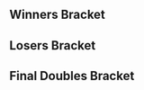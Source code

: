 {{DISPLAYTITLE:Dash Dancers Dawn: Doubles Bracket}}{{SetGame|melee}}
{{tabs static
|name1=Overview
|link1=Dash Dancers Dawn
|name2=Singles Pools
|link2=Dash Dancers Dawn/Singles Pools
|name3=Singles Bracket
|link3=Dash Dancers Dawn/Singles Bracket
|name4=Doubles Bracket
|link4=Dash Dancers Dawn/Doubles Bracket
|This=4
}}
==Winners Bracket==
{{64DEDoublesWBracketA
<!-- ROUND 1 -->
|r1m1t1p1=Trif |r1m1t1p1flag=es
|r1m1t1p2=Overtriforce |r1m1t1p2flag=es |r1m1t1score={{win}}
|r1m1t2p1=Bye |r1m1t2p1flag=
|r1m1t2p2=Bye |r1m1t2p2flag= |r1m1t2score=
|r1m1win=1

|r1m2t1p1=dima |r1m2t1p1flag=de
|r1m2t1p2=EmptyM |r1m2t1p2flag=de |r1m2t1score=1
|r1m2t2p1=Konmu |r1m2t2p1flag=de
|r1m2t2p2=TreebornFrog |r1m2t2p2flag=de |r1m2t2score=2
|r1m2win=2

|r1m3t1p1=Rikzz |r1m3t1p1flag=de
|r1m3t1p2=Con_Fuzius |r1m3t1p2flag=de |r1m3t1score={{win}}
|r1m3t2p1=Bye |r1m3t2p1flag=
|r1m3t2p2=Bye |r1m3t2p2flag= |r1m3t2score=
|r1m3win=1

|r1m4t1p1=Flippy |r1m4t1p1flag=nl
|r1m4t1p2=Luxus |r1m4t1p2flag=nl |r1m4t1score={{win}}
|r1m4t2p1=Bye |r1m4t2p1flag=
|r1m4t2p2=Bye |r1m4t2p2flag= |r1m4t2score=
|r1m4win=1

|r1m5t1p1=Momspaghetti |r1m5t1p1flag=be
|r1m5t1p2=Feradit |r1m5t1p2flag=be |r1m5t1score={{win}}
|r1m5t2p1=Bye |r1m5t2p1flag=
|r1m5t2p2=Bye |r1m5t2p2flag= |r1m5t2score=
|r1m5win=1

|r1m6t1p1=Gombat |r1m6t1p1flag=de
|r1m6t1p2=Deconimus |r1m6t1p2flag=de |r1m6t1score=2
|r1m6t2p1=Hmmmpf |r1m6t2p1flag=de
|r1m6t2p2=Popret |r1m6t2p2flag=us |r1m6t2score=0
|r1m6win=1

|r1m7t1p1=Nicki |r1m7t1p1flag=de
|r1m7t1p2=Meruem |r1m7t1p2flag=de |r1m7t1score={{win}}
|r1m7t2p1=Bye |r1m7t2p1flag=
|r1m7t2p2=Bye |r1m7t2p2flag= |r1m7t2score=
|r1m7win=1

|r1m8t1p1=Yem |r1m8t1p1flag=de
|r1m8t1p2=Verso |r1m8t1p2flag=de |r1m8t1score=0
|r1m8t2p1=Supergoomba |r1m8t2p1flag=nl
|r1m8t2p2=Atlas |r1m8t2p2flag=nl |r1m8t2score=2
|r1m8win=2

|r1m9t1p1=Chrollo |r1m9t1p1flag=nl
|r1m9t1p2=Avalancer |r1m9t1p2flag=nl |r1m9t1score={{win}}
|r1m9t2p1=Bye |r1m9t2p1flag=
|r1m9t2p2=Bye |r1m9t2p2flag= |r1m9t2score=
|r1m9win=1

|r1m10t1p1=Eetu |r1m10t1p1flag=fi
|r1m10t1p2=mXW |r1m10t1p2flag=de |r1m10t1score=2
|r1m10t2p1=EndOfStory |r1m10t2p1flag=de
|r1m10t2p2=Gappy |r1m10t2p2flag=de |r1m10t2score=1
|r1m10win=1

|r1m11t1p1=Sneddy |r1m11t1p1flag=de
|r1m11t1p2=koukin |r1m11t1p2flag=de |r1m11t1score={{win}}
|r1m11t2p1=Bye |r1m11t2p1flag=
|r1m11t2p2=Bye |r1m11t2p2flag= |r1m11t2score=
|r1m11win=1

|r1m12t1p1=C3CIL |r1m12t1p1flag=de
|r1m12t1p2=Meisterjäger77 |r1m12t1p2flag=de |r1m12t1score={{win}}
|r1m12t2p1=Bye |r1m12t2p1flag=
|r1m12t2p2=Bye |r1m12t2p2flag= |r1m12t2score=
|r1m12win=1

|r1m13t1p1=Kellner |r1m13t1p1flag=de
|r1m13t1p2=FrozenLight1337 |r1m13t1p2flag=de |r1m13t1score={{win}}
|r1m13t2p1=Bye |r1m13t2p1flag=
|r1m13t2p2=Bye |r1m13t2p2flag= |r1m13t2score=
|r1m13win=1

|r1m14t1p1=Holi |r1m14t1p1flag=nl
|r1m14t1p2=Enemis |r1m14t1p2flag=nl |r1m14t1score=2
|r1m14t2p1=f@ |r1m14t2p1flag=de
|r1m14t2p2=Skailler |r1m14t2p2flag=de |r1m14t2score=0
|r1m14win=1

|r1m15t1p1=Fout NL |r1m15t1p1flag=nl
|r1m15t1p2=Shengo |r1m15t1p2flag=nl |r1m15t1score={{win}}
|r1m15t2p1=Bye |r1m15t2p1flag=
|r1m15t2p2=Bye |r1m15t2p2flag= |r1m15t2score=
|r1m15win=1

|r1m16t1p1=Hrsnhunter |r1m16t1p1flag=de
|r1m16t1p2=xPhil |r1m16t1p2flag=de |r1m16t1score={{win}}
|r1m16t2p1=Bye |r1m16t2p1flag=
|r1m16t2p2=Bye |r1m16t2p2flag= |r1m16t2score=
|r1m16win=1

|r1m17t1p1=reaper |r1m17t1p1flag=de
|r1m17t1p2=Professor Pro |r1m17t1p2flag=gb |r1m17t1score={{win}}
|r1m17t2p1=Bye |r1m17t2p1flag=
|r1m17t2p2=Bye |r1m17t2p2flag= |r1m17t2score=
|r1m17win=1

|r1m18t1p1=Trichta |r1m18t1p1flag=de
|r1m18t1p2=SaylE |r1m18t1p2flag=de |r1m18t1score=2
|r1m18t2p1=Alexander |r1m18t2p1flag=be
|r1m18t2p2=DESTROYER OF WORLDS |r1m18t2p2flag=be |r1m18t2score=0
|r1m18win=1

|r1m19t1p1=Chavacano |r1m19t1p1flag=mx
|r1m19t1p2=Supercat Meow |r1m19t1p2flag=de |r1m19t1score={{win}}
|r1m19t2p1=Bye |r1m19t2p1flag=
|r1m19t2p2=Bye |r1m19t2p2flag= |r1m19t2score=
|r1m19win=1

|r1m20t1p1=Dunch |r1m20t1p1flag=de
|r1m20t1p2=CheAkiwara |r1m20t1p2flag=de |r1m20t1score={{win}}
|r1m20t2p1=Bye |r1m20t2p1flag=
|r1m20t2p2=Bye |r1m20t2p2flag= |r1m20t2score=
|r1m20win=1

|r1m21t1p1=SchlimmShady |r1m21t1p1flag=de
|r1m21t1p2=DaLung |r1m21t1p2flag=de |r1m21t1score={{win}}
|r1m21t2p1=Bye |r1m21t2p1flag=
|r1m21t2p2=Bye |r1m21t2p2flag= |r1m21t2score=
|r1m21win=1

|r1m22t1p1=Bomba Luigi |r1m22t1p1flag=de
|r1m22t1p2=greenTea |r1m22t1p2flag=de |r1m22t1score=2
|r1m22t2p1=Demon |r1m22t2p1flag=de
|r1m22t2p2=indica |r1m22t2p2flag=de |r1m22t2score=0
|r1m22win=1

|r1m23t1p1=AliDeluxe |r1m23t1p1flag=de
|r1m23t1p2=Huen Salvador |r1m23t1p2flag=de |r1m23t1score={{win}}
|r1m23t2p1=Bye |r1m23t2p1flag=
|r1m23t2p2=Bye |r1m23t2p2flag= |r1m23t2score=
|r1m23win=1

|r1m24t1p1=NVZ |r1m24t1p1flag=nl
|r1m24t1p2=Alex Bailey |r1m24t1p2flag=nl |r1m24t1score=2
|r1m24t2p1=ipi |r1m24t2p1flag=de
|r1m24t2p2=Liqua |r1m24t2p2flag=de |r1m24t2score=1
|r1m24win=1

|r1m25t1p1=Blaze |r1m25t1p1flag=de
|r1m25t1p2=Däumling |r1m25t1p2flag=de |r1m25t1score={{win}}
|r1m25t2p1=Bye |r1m25t2p1flag=
|r1m25t2p2=Bye |r1m25t2p2flag= |r1m25t2score=
|r1m25win=1

|r1m26t1p1=DoomMasterofDoom |r1m26t1p1flag=de
|r1m26t1p2=Kitten |r1m26t1p2flag=de |r1m26t1score=2
|r1m26t2p1=ZeroFrames |r1m26t2p1flag=de
|r1m26t2p2=Qgeler |r1m26t2p2flag= |r1m26t2score=0
|r1m26win=1

|r1m27t1p1=Kaese |r1m27t1p1flag=de
|r1m27t1p2=Klabautermann |r1m27t1p2flag=de |r1m27t1score={{win}}
|r1m27t2p1=Bye |r1m27t2p1flag=
|r1m27t2p2=Bye |r1m27t2p2flag= |r1m27t2score=
|r1m27win=1

|r1m28t1p1=Klostein39 |r1m28t1p1flag=de
|r1m28t1p2=GcB |r1m28t1p2flag=de |r1m28t1score={{win}}
|r1m28t2p1=Bye |r1m28t2p1flag=
|r1m28t2p2=Bye |r1m28t2p2flag= |r1m28t2score=
|r1m28win=1

|r1m29t1p1=Jim Morrison |r1m29t1p1flag=nl
|r1m29t1p2=KasparV |r1m29t1p2flag=nl |r1m29t1score={{win}}
|r1m29t2p1=Bye |r1m29t2p1flag=
|r1m29t2p2=Bye |r1m29t2p2flag= |r1m29t2score=
|r1m29win=1

|r1m30t1p1=c0rN |r1m30t1p1flag=de
|r1m30t1p2=NotYourBoy |r1m30t1p2flag=de |r1m30t1score=1
|r1m30t2p1=Män |r1m30t2p1flag=de
|r1m30t2p2=Kurtilein |r1m30t2p2flag=de |r1m30t2score=2
|r1m30win=2

|r1m31t1p1=FeX |r1m31t1p1flag=de
|r1m31t1p2=phL |r1m31t1p2flag=de |r1m31t1score={{win}}
|r1m31t2p1=Bye |r1m31t2p1flag=
|r1m31t2p2=Bye |r1m31t2p2flag= |r1m31t2score=
|r1m31win=1

|r1m32t1p1=Razor Ramon |r1m32t1p1flag=be
|r1m32t1p2=Pinkman |r1m32t1p2flag=be |r1m32t1score={{win}}
|r1m32t2p1=Bye |r1m32t2p1flag=
|r1m32t2p2=Bye |r1m32t2p2flag= |r1m32t2score=
|r1m32win=1

<!-- ROUND 2 -->
|r2m1t1p1=Trif |r2m1t1p1flag=es
|r2m1t1p2=Overtriforce |r2m1t1p2flag=es |r2m1t1score=2
|r2m1t2p1=Konmu |r2m1t2p1flag=de
|r2m1t2p2=TreebornFrog |r2m1t2p2flag=de |r2m1t2score=0
|r2m1win=1

|r2m2t1p1=Rikzz |r2m2t1p1flag=de
|r2m2t1p2=Con_Fuzius |r2m2t1p2flag=de |r2m2t1score=2
|r2m2t2p1=Flippy |r2m2t2p1flag=nl
|r2m2t2p2=Luxus |r2m2t2p2flag=nl |r2m2t2score=0
|r2m2win=1

|r2m3t1p1=Momspaghetti |r2m3t1p1flag=be
|r2m3t1p2=Feradit |r2m3t1p2flag=be |r2m3t1score={{win}}
|r2m3t2p1=Gombat |r2m3t2p1flag=de
|r2m3t2p2=Deconimus |r2m3t2p2flag=de |r2m3t2score=DQ
|r2m3win=1

|r2m4t1p1=Nicki |r2m4t1p1flag=de
|r2m4t1p2=Meruem |r2m4t1p2flag=de |r2m4t1score=2
|r2m4t2p1=Supergoomba |r2m4t2p1flag=nl
|r2m4t2p2=Atlas |r2m4t2p2flag=nl |r2m4t2score=0
|r2m4win=1

|r2m5t1p1=Chrollo |r2m5t1p1flag=nl
|r2m5t1p2=Avalancer |r2m5t1p2flag=nl |r2m5t1score=2
|r2m5t2p1=Eetu |r2m5t2p1flag=fi
|r2m5t2p2=mXW |r2m5t2p2flag=de |r2m5t2score=0
|r2m5win=1

|r2m6t1p1=Sneddy |r2m6t1p1flag=de
|r2m6t1p2=koukin |r2m6t1p2flag=de |r2m6t1score=2
|r2m6t2p1=C3CIL |r2m6t2p1flag=de
|r2m6t2p2=Meisterjäger77 |r2m6t2p2flag=de |r2m6t2score=1
|r2m6win=1

|r2m7t1p1=Kellner |r2m7t1p1flag=de
|r2m7t1p2=FrozenLight1337 |r2m7t1p2flag=de |r2m7t1score=2
|r2m7t2p1=Holi |r2m7t2p1flag=nl
|r2m7t2p2=Enemis |r2m7t2p2flag=nl |r2m7t2score=0
|r2m7win=1

|r2m8t1p1=Fout NL |r2m8t1p1flag=nl
|r2m8t1p2=Shengo |r2m8t1p2flag=nl |r2m8t1score=2
|r2m8t2p1=Hrsnhunter |r2m8t2p1flag=de
|r2m8t2p2=xPhil |r2m8t2p2flag=de |r2m8t2score=0
|r2m8win=1

|r2m9t1p1=reaper |r2m9t1p1flag=de
|r2m9t1p2=Professor Pro |r2m9t1p2flag=gb |r2m9t1score=2
|r2m9t2p1=Trichta |r2m9t2p1flag=de
|r2m9t2p2=SaylE |r2m9t2p2flag=de |r2m9t2score=0
|r2m9win=1

|r2m10t1p1=Chavacano |r2m10t1p1flag=mx
|r2m10t1p2=Supercat Meow |r2m10t1p2flag=de |r2m10t1score=1
|r2m10t2p1=Dunch |r2m10t2p1flag=de
|r2m10t2p2=CheAkiwara |r2m10t2p2flag=de |r2m10t2score=2
|r2m10win=2

|r2m11t1p1=SchlimmShady |r2m11t1p1flag=de
|r2m11t1p2=DaLung |r2m11t1p2flag=de |r2m11t1score=2
|r2m11t2p1=Bomba Luigi |r2m11t2p1flag=de
|r2m11t2p2=greenTea |r2m11t2p2flag=de |r2m11t2score=0
|r2m11win=1

|r2m12t1p1=AliDeluxe |r2m12t1p1flag=de
|r2m12t1p2=Huen Salvador |r2m12t1p2flag=de |r2m12t1score=2
|r2m12t2p1=NVZ |r2m12t2p1flag=nl
|r2m12t2p2=Alex Bailey |r2m12t2p2flag=nl |r2m12t2score=0
|r2m12win=1

|r2m13t1p1=Blaze |r2m13t1p1flag=de
|r2m13t1p2=Däumling |r2m13t1p2flag=de |r2m13t1score=2
|r2m13t2p1=DoomMasterofDoom |r2m13t2p1flag=de
|r2m13t2p2=Kitten |r2m13t2p2flag=de |r2m13t2score=0
|r2m13win=1

|r2m14t1p1=Kaese |r2m14t1p1flag=de
|r2m14t1p2=Klabautermann |r2m14t1p2flag=de |r2m14t1score=2
|r2m14t2p1=Klostein39 |r2m14t2p1flag=de
|r2m14t2p2=GcB |r2m14t2p2flag=de |r2m14t2score=1
|r2m14win=1

|r2m15t1p1=Jim Morrison |r2m15t1p1flag=nl
|r2m15t1p2=KasparV |r2m15t1p2flag=nl |r2m15t1score=2
|r2m15t2p1=Män |r2m15t2p1flag=de
|r2m15t2p2=Kurtilein |r2m15t2p2flag=de |r2m15t2score=0
|r2m15win=1

|r2m16t1p1=FeX |r2m16t1p1flag=de
|r2m16t1p2=phL |r2m16t1p2flag=de |r2m16t1score=2
|r2m16t2p1=Razor Ramon |r2m16t2p1flag=be
|r2m16t2p2=Pinkman |r2m16t2p2flag=be |r2m16t2score=0
|r2m16win=1

<!-- ROUND 3 -->
|r3m1t1p1=Trif |r3m1t1p1flag=es
|r3m1t1p2=Overtriforce |r3m1t1p2flag=es |r3m1t1score=2
|r3m1t2p1=Rikzz |r3m1t2p1flag=de
|r3m1t2p2=Con_Fuzius |r3m1t2p2flag=de |r3m1t2score=0
|r3m1win=1

|r3m2t1p1=Momspaghetti |r3m2t1p1flag=be
|r3m2t1p2=Feradit |r3m2t1p2flag=be |r3m2t1score=0
|r3m2t2p1=Nicki |r3m2t2p1flag=de
|r3m2t2p2=Meruem |r3m2t2p2flag=de |r3m2t2score=2
|r3m2win=2


|r3m3t1p1=Chrollo |r3m3t1p1flag=nl
|r3m3t1p2=Avalancer |r3m3t1p2flag=nl |r3m3t1score=2
|r3m3t2p1=Sneddy |r3m3t2p1flag=de
|r3m3t2p2=koukin |r3m3t2p2flag=de |r3m3t2score=1
|r3m3win=1

|r3m4t1p1=Kellner |r3m4t1p1flag=de
|r3m4t1p2=FrozenLight1337 |r3m4t1p2flag=de |r3m4t1score=2
|r3m4t2p1=Fout NL |r3m4t2p1flag=nl
|r3m4t2p2=Shengo |r3m4t2p2flag=nl |r3m4t2score=0
|r3m4win=1

|r3m5t1p1=reaper |r3m5t1p1flag=de
|r3m5t1p2=Professor Pro |r3m5t1p2flag=gb |r3m5t1score=2
|r3m5t2p1=Dunch |r3m5t2p1flag=de
|r3m5t2p2=CheAkiwara |r3m5t2p2flag=de |r3m5t2score=0
|r3m5win=1

|r3m6t1p1=SchlimmShady |r3m6t1p1flag=de
|r3m6t1p2=DaLung |r3m6t1p2flag=de |r3m6t1score=2
|r3m6t2p1=AliDeluxe |r3m6t2p1flag=de
|r3m6t2p2=Huen Salvador |r3m6t2p2flag=de |r3m6t2score=0
|r3m6win=1

|r3m7t1p1=Blaze |r3m7t1p1flag=de
|r3m7t1p2=Däumling |r3m7t1p2flag=de |r3m7t1score=2
|r3m7t2p1=Kaese |r3m7t2p1flag=de
|r3m7t2p2=Klabautermann |r3m7t2p2flag=de |r3m7t2score=0
|r3m7win=1

|r3m8t1p1=Jim Morrison |r3m8t1p1flag=nl
|r3m8t1p2=KasparV |r3m8t1p2flag=nl |r3m8t1score=1
|r3m8t2p1=FeX |r3m8t2p1flag=de
|r3m8t2p2=phL |r3m8t2p2flag=de |r3m8t2score=2
|r3m8win=2

<!-- ROUND 4 -->
|r4m1t1p1=Trif |r4m1t1p1flag=es
|r4m1t1p2=Overtriforce |r4m1t1p2flag=es |r4m1t1score=2
|r4m1t2p1=Nicki |r4m1t2p1flag=de
|r4m1t2p2=Meruem |r4m1t2p2flag=de |r4m1t2score=1
|r4m1win=1

|r4m2t1p1=Chrollo |r4m2t1p1flag=nl
|r4m2t1p2=Avalancer |r4m2t1p2flag=nl |r4m2t1score=2
|r4m2t2p1=Kellner |r4m2t2p1flag=de
|r4m2t2p2=FrozenLight1337 |r4m2t2p2flag=de |r4m2t2score=1
|r4m2win=1

|r4m3t1p1=reaper |r4m3t1p1flag=de
|r4m3t1p2=Professor Pro |r4m3t1p2flag=gb |r4m3t1score=2
|r4m3t2p1=SchlimmShady |r4m3t2p1flag=de
|r4m3t2p2=DaLung |r4m3t2p2flag=de |r4m3t2score=0
|r4m3win=1

|r4m4t1p1=Blaze |r4m4t1p1flag=de
|r4m4t1p2=Däumling |r4m4t1p2flag=de |r4m4t1score=2
|r4m4t2p1=FeX |r4m4t2p1flag=de
|r4m4t2p2=phL |r4m4t2p2flag=de |r4m4t2score=0
|r4m4win=1

<!-- ROUND 5 -->
|r5m1t1p1=Trif |r5m1t1p1flag=es
|r5m1t1p2=Overtriforce |r5m1t1p2flag=es |r5m1t1score=3
|r5m1t2p1=Chrollo |r5m1t2p1flag=nl
|r5m1t2p2=Avalancer |r5m1t2p2flag=nl |r5m1t2score=0
|r5m1win=1

|r5m2t1p1=reaper |r5m2t1p1flag=de
|r5m2t1p2=Professor Pro |r5m2t1p2flag=gb |r5m2t1score=3
|r5m2t2p1=Blaze |r5m2t2p1flag=de
|r5m2t2p2=Däumling |r5m2t2p2flag=de |r5m2t2score=0
|r5m2win=1
}}
==Losers Bracket==
{{48DEDoublesLBracketSmwA
|tourneylink=Dash Dancers Dawn
|tourneyname=Dash Dancers Dawn
|l1placement=33-48
|l2placement=25-32
|l3placement=17-24
|l4placement=13-16
|l5placement=9-12
|l6placement=7-8
|l7placement=5-6

<!-- ROUND 1 -->
|l1m1t1p1=Razor Ramon |l1m1t1p1flag=be
|l1m1t1p2=Pinkman |l1m1t1p2flag=be |l1m1t1score=2
|l1m1t2p1=dima |l1m1t2p1flag=de
|l1m1t2p2=EmptyM |l1m1t2p2flag=de |l1m1t2score=0
|l1m1win=1

|l1m2t1p1=Män |l1m2t1p1flag=de
|l1m2t1p2=Kurtilein |l1m2t1p2flag=de |l1m2t1score={{win}}
|l1m2t2p1=Bye |l1m2t2p1flag=
|l1m2t2p2=Bye |l1m2t2p2flag= |l1m2t2score=
|l1m2win=1

|l1m3t1p1=Klostein39 |l1m3t1p1flag=de
|l1m3t1p2=GcB |l1m3t1p2flag=de |l1m3t1score=2
|l1m3t2p1=Hmmmpf |l1m3t2p1flag=de
|l1m3t2p2=Popret |l1m3t2p2flag=us |l1m3t2score=0
|l1m3win=1

|l1m4t1p1=DoomMasterofDoom |l1m4t1p1flag=de
|l1m4t1p2=Kitten |l1m4t1p2flag=de |l1m4t1score=2
|l1m4t2p1=Yem |l1m4t2p1flag=de
|l1m4t2p2=Verso |l1m4t2p2flag=de |l1m4t2score=1
|l1m4win=1

|l1m5t1p1=NVZ |l1m5t1p1flag=nl
|l1m5t1p2=Alex Bailey |l1m5t1p2flag=nl |l1m5t1score=2
|l1m5t2p1=EndOfStory |l1m5t2p1flag=de
|l1m5t2p2=Gappy |l1m5t2p2flag=de |l1m5t2score=0
|l1m5win=1

|l1m6t1p1=Bomba Luigi |l1m6t1p1flag=de
|l1m6t1p2=greenTea |l1m6t1p2flag=de |l1m6t1score={{win}}
|l1m6t2p1=Bye |l1m6t2p1flag=
|l1m6t2p2=Bye |l1m6t2p2flag= |l1m6t2score=
|l1m6win=1

|l1m7t1p1=Chavacano |l1m7t1p1flag=mx
|l1m7t1p2=Supercat Meow |l1m7t1p2flag=de |l1m7t1score=2
|l1m7t2p1=f@ |l1m7t2p1flag=de
|l1m7t2p2=Skailler |l1m7t2p2flag=de |l1m7t2score=0
|l1m7win=1

|l1m8t1p1=Trichta |l1m8t1p1flag=de
|l1m8t1p2=SaylE |l1m8t1p2flag=de |l1m8t1score={{win}}
|l1m8t2p1=Bye |l1m8t2p1flag=
|l1m8t2p2=Bye |l1m8t2p2flag= |l1m8t2score=
|l1m8win=1

|l1m9t1p1=Hrsnhunter |l1m9t1p1flag=de
|l1m9t1p2=xPhil |l1m9t1p2flag=de |l1m9t1score=2
|l1m9t2p1=Alexander |l1m9t2p1flag=be
|l1m9t2p2=DESTROYER OF WORLDS |l1m9t2p2flag=be |l1m9t2score=0
|l1m9win=1

|l1m10t1p1=Holi |l1m10t1p1flag=nl
|l1m10t1p2=Enemis |l1m10t1p2flag=nl |l1m10t1score={{win}}
|l1m10t2p1=Bye |l1m10t2p1flag=
|l1m10t2p2=Bye |l1m10t2p2flag= |l1m10t2score=
|l1m10win=1

|l1m11t1p1=C3CIL |l1m11t1p1flag=de
|l1m11t1p2=Meisterjäger77 |l1m11t1p2flag=de |l1m11t1score=2
|l1m11t2p1=Demon |l1m11t2p1flag=de
|l1m11t2p2=indica |l1m11t2p2flag=de |l1m11t2score=0
|l1m11win=1

|l1m12t1p1=Eetu |l1m12t1p1flag=fi
|l1m12t1p2=mXW |l1m12t1p2flag=de |l1m12t1score=0
|l1m12t2p1=ipi |l1m12t2p1flag=de
|l1m12t2p2=Liqua |l1m12t2p2flag=de |l1m12t2score=2
|l1m12win=2

|l1m13t1p1=Supergoomba |l1m13t1p1flag=nl
|l1m13t1p2=Atlas |l1m13t1p2flag=nl |l1m13t1score=2
|l1m13t2p1=ZeroFrames |l1m13t2p1flag=de
|l1m13t2p2=Qgeler |l1m13t2p2flag= |l1m13t2score=0
|l1m13win=1

|l1m14t1p1=Gombat |l1m14t1p1flag=de
|l1m14t1p2=Deconimus |l1m14t1p2flag=de |l1m14t1score={{win}}
|l1m14t2p1=Bye |l1m14t2p1flag=
|l1m14t2p2=Bye |l1m14t2p2flag= |l1m14t2score=
|l1m14win=1

|l1m15t1p1=Flippy |l1m15t1p1flag=nl
|l1m15t1p2=Luxus |l1m15t1p2flag=nl |l1m15t1score=2
|l1m15t2p1=c0rN |l1m15t2p1flag=de
|l1m15t2p2=NotYourBoy |l1m15t2p2flag=de |l1m15t2score=0
|l1m15win=1

|l1m16t1p1=Konmu |l1m16t1p1flag=de
|l1m16t1p2=TreebornFrog |l1m16t1p2flag=de |l1m16t1score={{win}}
|l1m16t2p1=Bye |l1m16t2p1flag=
|l1m16t2p2=Bye |l1m16t2p2flag= |l1m16t2score=
|l1m16win=1

<!-- ROUND 2 -->
|l2m1t1p1=Razor Ramon |l2m1t1p1flag=be
|l2m1t1p2=Pinkman |l2m1t1p2flag=be |l2m1t1score=2
|l2m1t2p1=Män |l2m1t2p1flag=de
|l2m1t2p2=Kurtilein |l2m1t2p2flag=de |l2m1t2score=0
|l2m1win=1

|l2m2t1p1=Klostein39 |l2m2t1p1flag=de
|l2m2t1p2=GcB |l2m2t1p2flag=de |l2m2t1score=2
|l2m2t2p1=DoomMasterofDoom |l2m2t2p1flag=de
|l2m2t2p2=Kitten |l2m2t2p2flag=de |l2m2t2score=0
|l2m2win=1

|l2m3t1p1=NVZ |l2m3t1p1flag=nl
|l2m3t1p2=Alex Bailey |l2m3t1p2flag=nl |l2m3t1score=2
|l2m3t2p1=Bomba Luigi |l2m3t2p1flag=de
|l2m3t2p2=greenTea |l2m3t2p2flag=de |l2m3t2score=0
|l2m3win=1

|l2m4t1p1=Chavacano |l2m4t1p1flag=mx
|l2m4t1p2=Supercat Meow |l2m4t1p2flag=de |l2m4t1score=2
|l2m4t2p1=Trichta |l2m4t2p1flag=de
|l2m4t2p2=SaylE |l2m4t2p2flag=de |l2m4t2score=0
|l2m4win=1

|l2m5t1p1=Hrsnhunter |l2m5t1p1flag=de
|l2m5t1p2=xPhil |l2m5t1p2flag=de |l2m5t1score=2
|l2m5t2p1=Holi |l2m5t2p1flag=nl
|l2m5t2p2=Enemis |l2m5t2p2flag=nl |l2m5t2score=0
|l2m5win=1

|l2m6t1p1=C3CIL |l2m6t1p1flag=de
|l2m6t1p2=Meisterjäger77 |l2m6t1p2flag=de |l2m6t1score={{win}}
|l2m6t2p1=ipi |l2m6t2p1flag=de
|l2m6t2p2=Liqua |l2m6t2p2flag=de |l2m6t2score=DQ
|l2m6win=1

|l2m7t1p1=Supergoomba |l2m7t1p1flag=nl
|l2m7t1p2=Atlas |l2m7t1p2flag=nl |l2m7t1score={{win}}
|l2m7t2p1=Gombat |l2m7t2p1flag=de
|l2m7t2p2=Deconimus |l2m7t2p2flag=de |l2m7t2score=DQ
|l2m7win=1

|l2m8t1p1=Flippy |l2m8t1p1flag=nl
|l2m8t1p2=Luxus |l2m8t1p2flag=nl |l2m8t1score=2
|l2m8t2p1=Konmu |l2m8t2p1flag=de
|l2m8t2p2=TreebornFrog |l2m8t2p2flag=de |l2m8t2score=0
|l2m8win=1

<!-- ROUND 3 -->
|l3m1t1p1=Fout NL |l3m1t1p1flag=nl
|l3m1t1p2=Shengo |l3m1t1p2flag=nl |l3m1t1score=2
|l3m1t2p1=Razor Ramon |l3m1t2p1flag=be
|l3m1t2p2=Pinkman |l3m1t2p2flag=be |l3m1t2score=1
|l3m1win=1

|l3m2t1p1=Sneddy |l3m2t1p1flag=de
|l3m2t1p2=koukin |l3m2t1p2flag=de |l3m2t1score=2
|l3m2t2p1=Klostein39 |l3m2t2p1flag=de
|l3m2t2p2=GcB |l3m2t2p2flag=de |l3m2t2score=1
|l3m2win=1

|l3m3t1p1=Momspaghetti |l3m3t1p1flag=be
|l3m3t1p2=Feradit |l3m3t1p2flag=be |l3m3t1score=2
|l3m3t2p1=NVZ |l3m3t2p1flag=nl
|l3m3t2p2=Alex Bailey |l3m3t2p2flag=nl |l3m3t2score=0
|l3m3win=1

|l3m4t1p1=Rikzz |l3m4t1p1flag=de
|l3m4t1p2=Con_Fuzius |l3m4t1p2flag=de |l3m4t1score=2
|l3m4t2p1=Chavacano |l3m4t2p1flag=mx
|l3m4t2p2=Supercat Meow |l3m4t2p2flag=de |l3m4t2score=0
|l3m4win=1

|l3m5t1p1=Jim Morrison |l3m5t1p1flag=nl
|l3m5t1p2=KasparV |l3m5t1p2flag=nl |l3m5t1score=2
|l3m5t2p1=Hrsnhunter |l3m5t2p1flag=de
|l3m5t2p2=xPhil |l3m5t2p2flag=de |l3m5t2score=0
|l3m5win=1

|l3m6t1p1=Kaese |l3m6t1p1flag=de
|l3m6t1p2=Klabautermann |l3m6t1p2flag=de |l3m6t1score=2
|l3m6t2p1=C3CIL |l3m6t2p1flag=de
|l3m6t2p2=Meisterjäger77 |l3m6t2p2flag=de |l3m6t2score=0
|l3m6win=1

|l3m7t1p1=AliDeluxe |l3m7t1p1flag=de
|l3m7t1p2=Huen Salvador |l3m7t1p2flag=de |l3m7t1score=2
|l3m7t2p1=Supergoomba |l3m7t2p1flag=nl
|l3m7t2p2=Atlas |l3m7t2p2flag=nl |l3m7t2score=0
|l3m7win=1

|l3m8t1p1=Dunch |l3m8t1p1flag=de
|l3m8t1p2=CheAkiwara |l3m8t1p2flag=de |l3m8t1score=2
|l3m8t2p1=Flippy |l3m8t2p1flag=nl
|l3m8t2p2=Luxus |l3m8t2p2flag=nl |l3m8t2score=0
|l3m8win=1

<!-- ROUND 4 -->
|l4m1t1p1=Fout NL |l4m1t1p1flag=nl
|l4m1t1p2=Shengo |l4m1t1p2flag=nl |l4m1t1score=0
|l4m1t2p1=Sneddy |l4m1t2p1flag=de
|l4m1t2p2=koukin |l4m1t2p2flag=de |l4m1t2score=2
|l4m1win=2

|l4m2t1p1=Momspaghetti |l4m2t1p1flag=be
|l4m2t1p2=Feradit |l4m2t1p2flag=be |l4m2t1score=2
|l4m2t2p1=Rikzz |l4m2t2p1flag=de
|l4m2t2p2=Con_Fuzius |l4m2t2p2flag=de |l4m2t2score=0
|l4m2win=1

|l4m3t1p1=Jim Morrison |l4m3t1p1flag=nl
|l4m3t1p2=KasparV |l4m3t1p2flag=nl |l4m3t1score=2
|l4m3t2p1=Kaese |l4m3t2p1flag=de
|l4m3t2p2=Klabautermann |l4m3t2p2flag=de |l4m3t2score=0
|l4m3win=1

|l4m4t1p1=AliDeluxe |l4m4t1p1flag=de
|l4m4t1p2=Huen Salvador |l4m4t1p2flag=de |l4m4t1score=2
|l4m4t2p1=Dunch |l4m4t2p1flag=de
|l4m4t2p2=CheAkiwara |l4m4t2p2flag=de |l4m4t2score=0
|l4m4win=1

<!-- ROUND 5 -->
|l5m1t1p1=SchlimmShady |l5m1t1p1flag=de
|l5m1t1p2=DaLung |l5m1t1p2flag=de |l5m1t1score=1
|l5m1t2p1=Sneddy |l5m1t2p1flag=de
|l5m1t2p2=koukin |l5m1t2p2flag=de |l5m1t2score=2
|l5m1win=2

|l5m2t1p1=FeX |l5m2t1p1flag=de
|l5m2t1p2=phL |l5m2t1p2flag=de |l5m2t1score=1
|l5m2t2p1=Momspaghetti |l5m2t2p1flag=be
|l5m2t2p2=Feradit |l5m2t2p2flag=be |l5m2t2score=2
|l5m2win=2

|l5m3t1p1=Nicki |l5m3t1p1flag=de
|l5m3t1p2=Meruem |l5m3t1p2flag=de |l5m3t1score=2
|l5m3t2p1=Jim Morrison |l5m3t2p1flag=nl
|l5m3t2p2=KasparV |l5m3t2p2flag=nl |l5m3t2score=0
|l5m3win=1

|l5m4t1p1=Kellner |l5m4t1p1flag=de
|l5m4t1p2=FrozenLight1337 |l5m4t1p2flag=de |l5m4t1score=2
|l5m4t2p1=AliDeluxe |l5m4t2p1flag=de
|l5m4t2p2=Huen Salvador |l5m4t2p2flag=de |l5m4t2score=0
|l5m4win=1

<!-- ROUND 6 -->
|l6m1t1p1=Sneddy |l6m1t1p1flag=de
|l6m1t1p2=koukin |l6m1t1p2flag=de |l6m1t1score=2
|l6m1t2p1=Momspaghetti |l6m1t2p1flag=be
|l6m1t2p2=Feradit |l6m1t2p2flag=be |l6m1t2score=1
|l6m1win=1

|l6m2t1p1=Nicki |l6m2t1p1flag=de
|l6m2t1p2=Meruem |l6m2t1p2flag=de |l6m2t1score=0
|l6m2t2p1=Kellner |l6m2t2p1flag=de
|l6m2t2p2=FrozenLight1337 |l6m2t2p2flag=de |l6m2t2score=2
|l6m2win=2

<!-- ROUND 7 -->
|l7m1t1p1=Chrollo |l7m1t1p1flag=nl
|l7m1t1p2=Avalancer |l7m1t1p2flag=nl |l7m1t1score=3
|l7m1t2p1=Sneddy |l7m1t2p1flag=de
|l7m1t2p2=koukin |l7m1t2p2flag=de |l7m1t2score=1
|l7m1win=1

|l7m2t1p1=Blaze |l7m2t1p1flag=de
|l7m2t1p2=Däumling |l7m2t1p2flag=de |l7m2t1score=1
|l7m2t2p1=Kellner |l7m2t2p1flag=de
|l7m2t2p2=FrozenLight1337 |l7m2t2p2flag=de |l7m2t2score=3
|l7m2win=2
|l7m2t1p1char1=peach |l7m2t1p1stock1=0 |l7m2t1p2char1=ic |l7m2t1p2stock1=0
|l7m2t2p1char1=peach |l7m2t2p1stock1=1 |l7m2t2p2char1=jigglypuff |l7m2t2p2stock1=2 |l7m2win1=2 |l7m2stage1=Battlefield
|l7m2t1p1char2=peach |l7m2t1p1stock2=1 |l7m2t1p2char2=ic |l7m2t1p2stock2=0
|l7m2t2p1char2=peach |l7m2t2p1stock2=0 |l7m2t2p2char2=jigglypuff |l7m2t2p2stock2=0 |l7m2win2=1 |l7m2stage2=Pokémon Stadium
|l7m2t1p1char3=peach |l7m2t1p1stock3=0 |l7m2t1p2char3=ic |l7m2t1p2stock3=0
|l7m2t2p1char3=peach |l7m2t2p1stock3=1 |l7m2t2p2char3=jigglypuff |l7m2t2p2stock3=1 |l7m2win3=2 |l7m2stage3=Final Destination
|l7m2t1p1char4=peach |l7m2t1p1stock4=0 |l7m2t1p2char4=ic |l7m2t1p2stock4=0
|l7m2t2p1char4=peach |l7m2t2p1stock4=1 |l7m2t2p2char4=jigglypuff |l7m2t2p2stock4=1 |l7m2win4=2 |l7m2stage4=Battlefield
|l7m2date=July 22, 2017
|l7m2details={{BracketMatchDetails|reddit=|comment=|vod=https://youtu.be/m_ipiacW1_o}}
}}
<onlyinclude>
==Final Doubles Bracket==
{{DEFinalDoublesSmwBracket
|tourneylink=Dash Dancers Dawn
|tourneyname=Dash Dancers Dawn
|l1placement=4
|r2placement=3
|r3loserplacement=2
|r3winnerplacement=1
|column-width=160

<!-- FROM WINNERS -->
|r1m1t1p1=Trif |r1m1t1p1flag=es
|r1m1t1p2=Overtriforce |r1m1t1p2flag=es |r1m1t1score=3
|r1m1t2p1=reaper |r1m1t2p1flag=de
|r1m1t2p2=Professor Pro |r1m1t2p2flag=gb |r1m1t2score=1
|r1m1win=1
|r1m1t1p1char1=peach |r1m1t1p1stock1=2 |r1m1t1p2char1=sheik |r1m1t1p2stock1=3
|r1m1t2p1char1=marth |r1m1t2p1stock1=0 |r1m1t2p2char1=fox |r1m1t2p2stock1=0 |r1m1win1=1 |r1m1stage1=Battlefield
|r1m1t1p1char2=peach |r1m1t1p1stock2=2 |r1m1t1p2char2=sheik |r1m1t1p2stock2=1
|r1m1t2p1char2=marth |r1m1t2p1stock2=0 |r1m1t2p2char2=fox |r1m1t2p2stock2=0 |r1m1win2=1 |r1m1stage2=Pokémon Stadium
|r1m1t1p1char3=peach |r1m1t1p1stock3=0 |r1m1t1p2char3=sheik |r1m1t1p2stock3=0
|r1m1t2p1char3=marth |r1m1t2p1stock3=1 |r1m1t2p2char3=fox |r1m1t2p2stock3=1 |r1m1win3=2 |r1m1stage3=Pokémon Stadium
|r1m1t1p1char4=peach |r1m1t1p1stock4=2 |r1m1t1p2char4=sheik |r1m1t1p2stock4=1
|r1m1t2p1char4=marth |r1m1t2p1stock4=0 |r1m1t2p2char4=fox |r1m1t2p2stock4=0 |r1m1win4=1 |r1m1stage4=Dream Land
|r1m1date=July 22, 2017
|r1m1details={{BracketMatchDetails|reddit=|comment=|vod=https://youtu.be/ohxxsn1CFtE}}

<!-- FROM LOSERS -->
|l1m1t1p1=Chrollo |l1m1t1p1flag=nl
|l1m1t1p2=Avalancer |l1m1t1p2flag=nl |l1m1t1score=1
|l1m1t2p1=Kellner |l1m1t2p1flag=de
|l1m1t2p2=FrozenLight1337 |l1m1t2p2flag=de |l1m1t2score=3
|l1m1win=2

<!-- LOSERS FINALS -->
|r2m1t1p1=reaper |r2m1t1p1flag=de
|r2m1t1p2=Professor Pro |r2m1t1p2flag=gb |r2m1t1score=3
|r2m1t2p1=Kellner |r2m1t2p1flag=de
|r2m1t2p2=FrozenLight1337 |r2m1t2p2flag=de |r2m1t2score=2
|r2m1win=1
|r2m1t1p1char1=marth |r2m1t1p1stock1=0 |r2m1t1p2char1=fox |r2m1t1p2stock1=0
|r2m1t2p1char1=peach |r2m1t2p1stock1=1 |r2m1t2p2char1=jigglypuff |r2m1t2p2stock1=1 |r2m1win1=2 |r2m1stage1=Final Destination
|r2m1t1p1char2=marth |r2m1t1p1stock2=1 |r2m1t1p2char2=fox |r2m1t1p2stock2=1
|r2m1t2p1char2=peach |r2m1t2p1stock2=0 |r2m1t2p2char2=jigglypuff |r2m1t2p2stock2=0 |r2m1win2=1 |r2m1stage2=Pokémon Stadium
|r2m1t1p1char3=marth |r2m1t1p1stock3=1 |r2m1t1p2char3=fox |r2m1t1p2stock3=1
|r2m1t2p1char3=peach |r2m1t2p1stock3=0 |r2m1t2p2char3=jigglypuff |r2m1t2p2stock3=0 |r2m1win3=1 |r2m1stage3=Dream Land
|r2m1t1p1char4=marth |r2m1t1p1stock4=0 |r2m1t1p2char4=fox |r2m1t1p2stock4=0
|r2m1t2p1char4=peach |r2m1t2p1stock4=1 |r2m1t2p2char4=jigglypuff |r2m1t2p2stock4=1 |r2m1win4=2 |r2m1stage4=Dream Land
|r2m1t1p1char5=marth |r2m1t1p1stock5=3 |r2m1t1p2char5=fox |r2m1t1p2stock5=1
|r2m1t2p1char5=peach |r2m1t2p1stock5=0 |r2m1t2p2char5=jigglypuff |r2m1t2p2stock5=0 |r2m1win5=1 |r2m1stage5=Final Destination
|r2m1date=July 22, 2017
|r2m1details={{BracketMatchDetails|reddit=|comment=|vod=https://youtu.be/IbEr2slZ6zE}}

<!-- GRAND FINALS -->
|r3m1t1p1=Trif |r3m1t1p1flag=es
|r3m1t1p2=Overtriforce |r3m1t1p2flag=es |r3m1t1score=3 |r3m2t1score=
|r3m1t2p1=reaper |r3m1t2p1flag=de
|r3m1t2p2=Professor Pro |r3m1t2p2flag=gb |r3m1t2score=1 |r3m2t2score=
|r3m1win=1
|r3m1t1p1char1=peach |r3m1t1p1stock1=1 |r3m1t1p2char1=sheik |r3m1t1p2stock1=0
|r3m1t2p1char1=marth |r3m1t2p1stock1=0 |r3m1t2p2char1=fox |r3m1t2p2stock1=0 |r3m1win1=1 |r3m1stage1=Battlefield
|r3m1t1p1char2=peach |r3m1t1p1stock2=2 |r3m1t1p2char2=sheik |r3m1t1p2stock2=1
|r3m1t2p1char2=marth |r3m1t2p1stock2=0 |r3m1t2p2char2=fox |r3m1t2p2stock2=0 |r3m1win2=1 |r3m1stage2=Pokémon Stadium
|r3m1t1p1char3=peach |r3m1t1p1stock3=0 |r3m1t1p2char3=sheik |r3m1t1p2stock3=0
|r3m1t2p1char3=marth |r3m1t2p1stock3=1 |r3m1t2p2char3=fox |r3m1t2p2stock3=0 |r3m1win3=2 |r3m1stage3=Pokémon Stadium
|r3m1t1p1char4=peach |r3m1t1p1stock4=1 |r3m1t1p2char4=sheik |r3m1t1p2stock4=0
|r3m1t2p1char4=marth |r3m1t2p1stock4=0 |r3m1t2p2char4=fox |r3m1t2p2stock4=0 |r3m1win4=1 |r3m1stage4=Dream Land
|r3m1date=July 22, 2017
|r3m1details={{BracketMatchDetails|reddit=|comment=|vod=https://youtu.be/6eeYauYPcMI}}
}}</onlyinclude>

